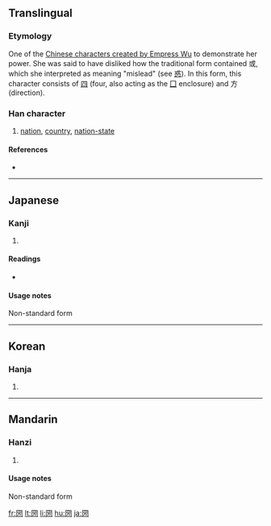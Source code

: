 {{see|國|国}}
==Translingual==

===Etymology===
One of the [[Wikipedia:Chinese characters of Empress Wu|Chinese characters created by Empress Wu]] to demonstrate her power. She was said to have disliked how the traditional form contained 或, which she interpreted as meaning "mislead" (see [[惑]]). In this form, this character consists of [[四]] (four, also acting as the [[Index:Chinese radical/囗|囗]] enclosure) and 方 (direction).

===Han character===
{{Han char|rn=31|rad=囗|as=06|sn=9|four=|canj=田金卜尸 (WCYS)}}

# [[nation]], [[country]], [[nation-state]]

====References====
* {{Han ref|kx=0218.110|dkj=04759|dj=0446.130|hdz=10718.080|uh=5700|ud=22272}}

----

==Japanese==

===Kanji===
{{ja-kanji|grade=|rs=囗06}}

# {{defn|Japanese}}

====Readings====
* {{ja-readings|on=[[こく]] (koku)|kun=[[くに]] (kuni)}}

====Usage notes====
Non-standard form

----

==Korean==

===Hanja===
{{ko-hanja|hangeul=국|rv=guk|mr=kuk}}

# {{defn|Korean}}

----

==Mandarin==

===Hanzi===
{{cmn-hanzi|pin=[[guó]] ([[guo2]])|wg=kuo<sup>2</sup>}}

# {{defn|Mandarin}}

====Usage notes====
Non-standard form

[[fr:圀]]
[[lt:圀]]
[[li:圀]]
[[hu:圀]]
[[ja:圀]]